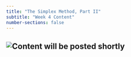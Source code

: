 ```yaml
---
title: "The Simplex Method, Part II"
subtitle: "Week 4 Content"
number-sections: false
---
```


## ![Content will be posted shortly](/images/UnderConstruction.png)
